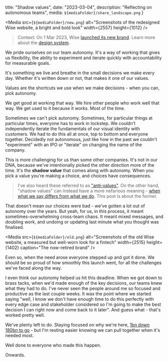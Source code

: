 

  title: "Shadow values",
  date: "2023-03-04",
  description: "Reflecting on autonomous teams",
  media: `${mediaFolder}/share_landscape.png`
}


<Media
  src={`${mediaFolder}/new.png`}
  alt="Screenshots of the redesigned Wise website, a bright and bold look"
  width={2557}
  height={1012}
/> 

> Context: On 1 Mar 2023, Wise [launched its new brand](https://wise.com/community/en/brand-new-look). Learn more about the [design system](https://wise.design/).

We pride ourselves on our team autonomy. It's a way of working that gives us flexibility, the ability to experiment and iterate quickly with accountability for measurable goals.

It's something we live and breathe in the small decisions we make every day. Whether it's written down or not, that makes it one of our values. 

Values are the shortcuts we use when we make decisions - when you can, pick autonomy.

We get good at working that way. We hire other people who work well that way. We get used to it because it works. Most of the time.

Sometimes we can't pick autonomy. Sometimes, for particular things at particular times, everyone has to work in lockstep. We couldn't independently iterate the fundamentals of our visual identity with customers. We had to do this all at once, top to bottom and everyone together. Decidedly not autonomous, just like how in the past we couldn't "experiment" with an IPO or "iterate" on changing the name of the company.

This is more challenging for us than some other companies. It's not in our DNA, because we've intentionally picked the other direction more of the time. It's the __shadow value__ that comes along with autonomy. When you pick a value you're making a choice, and choices have consequences.

>  I've also heard these referred to as ["anti-values"](https://willsewell.com/posts/2022-02-15-what-are-your-companys-anti-values.html). On the other hand, "shadow values" can instead have a more nefarious meaning - [when what we say differs from what we do](https://ethics.org.au/shadow-values-what-lies-beneath/). This post is about the former.

That doesn't mean our choices were bad - we've gotten a lot out of autonomy over the years. But yeah, for us, in this process, it meant sometimes-overwhelming cross-team chaos. It meant mixed messages, and doubling work, and undoing or updating last minute what you thought was finalised.

<Media
  src={`${mediaFolder}/old.png`}
  alt="Screenshots of the old Wise website, a measured but well-worn look for a fintech"
  width={2515}
  height={1402}
  caption="The now-retired brand"
/> 

Even so, when the need arose everyone stepped up and got it done. We should be so proud of how smoothly this launch went, for all the challenges we've faced along the way.

I even think our autonomy helped us hit this deadline. When we got down to brass tacks, when we'd made enough of the key decisions, our teams knew what they had to do. I've never seen the people around me so focused and productive as the last couple weeks. It was the point where we started saying "well, I know we don't have enough time to do this perfectly with every edge case and stakeholder considered so I'm going to make the best decision I can right now and come back to it later". And guess what - that's worked pretty well.

We've plenty left to do. Staying focused on why we're here, [1bn down 180bn to go](https://newsroom.wise.com/en-UKI/223536-wise-unveils-new-look-as-it-reaches-16-million-customers-served-worldwide-and-continues-global-expansion) - but I'm resting easier knowing we can pull together when it's needed most.

Well done to everyone who made this happen.

Onwards.